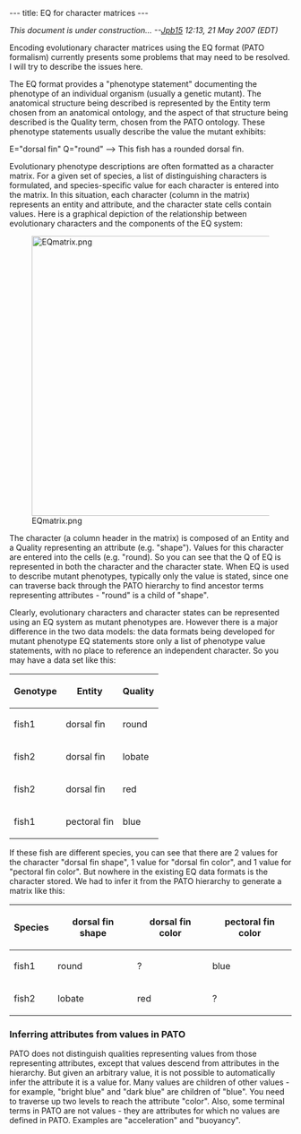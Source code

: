 ---
title: EQ for character matrices
---

''This document is under construction... --[[User:Jpb15|Jpb15]] 12:13, 21 May 2007 (EDT)''

Encoding evolutionary character matrices using the EQ format (PATO formalism) currently presents some problems that may need to be resolved.  I will try to describe the issues here.

The EQ format provides a "phenotype statement" documenting the phenotype of an individual organism (usually a genetic mutant).  The anatomical structure being described is represented by the Entity term chosen from an anatomical ontology, and the aspect of that structure being described is the Quality term, chosen from the PATO ontology.  These phenotype statements usually describe the value the mutant exhibits:

E="dorsal fin" Q="round"   --> This fish has a rounded dorsal fin.

Evolutionary phenotype descriptions are often formatted as a character matrix.  For a given set of species, a list of distinguishing characters is formulated, and species-specific value for each character is entered into the matrix.  In this situation, each character (column in the matrix) represents an entity and attribute, and the character state cells contain values.  Here is a graphical depiction of the relationship between evolutionary characters and the components of the EQ system:

[[Image:EQmatrix.png|center|500px]]

The character (a column header in the matrix) is composed of an Entity and a Quality representing an attribute (e.g. "shape").  Values for this character are entered into the cells (e.g. "round).  So you can see that the Q of EQ is represented in both the character and the character state.  When EQ is used to describe mutant phenotypes, typically only the value is stated, since one can traverse back through the PATO hierarchy to find ancestor terms representing attributes - "round" is a child of "shape".

Clearly, evolutionary characters and character states can be represented using an EQ system as mutant phenotypes are.  However there is a major difference in the two data models: the data formats being developed for mutant phenotype EQ statements store only a list of phenotype value statements, with no place to reference an independent character.  So you may have a data set like this:

{| border="1" cellpadding="3"
! Genotype
! Entity
! Quality
|-
| fish1 || dorsal fin || round
|-
| fish2 || dorsal fin || lobate
|-
| fish2 || dorsal fin || red
|-
| fish1 || pectoral fin || blue
|}

If these fish are different species, you can see that there are 2 values for the character "dorsal fin shape", 1 value for "dorsal fin color", and 1 value for "pectoral fin color".  But nowhere in the existing EQ data formats is the character stored.  We had to infer it from the PATO hierarchy to generate a matrix like this:

{| border="1" cellpadding="3"
! Species
! dorsal fin shape
! dorsal fin color
! pectoral fin color
|-
| fish1 || round || ? || blue
|-
| fish2 || lobate || red || ?
|}

===Inferring attributes from values in PATO===

PATO does not distinguish qualities representing values from those representing attributes, except that values descend from attributes in the hierarchy.  But given an arbitrary value, it is not possible to automatically infer the attribute it is a value for.  Many values are children of other values - for example, "bright blue" and "dark blue" are children of "blue".  You need to traverse up two levels to reach the attribute "color".  Also, some terminal terms in PATO are not values - they are attributes for which no values are defined in PATO.  Examples are "acceleration" and "buoyancy".